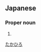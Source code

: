 ==Japanese==
{{ja-kanjitab|高|弘}}

===Proper noun===
{{ja-pos|proper|たかひろ}}

# {{given name|male|lang=ja}}

[[Category:Japanese male given names|たかひろ]]